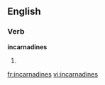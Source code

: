 ==English==

===Verb===
'''incarnadines'''

# {{third-person singular of|[[incarnadine]]}}

[[fr:incarnadines]]
[[vi:incarnadines]]